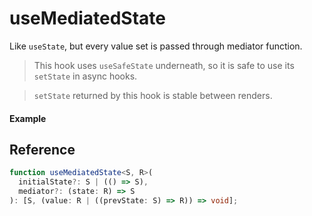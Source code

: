 
<Meta title="State/useMediatedState" component={Example} />

# useMediatedState

Like `useState`, but every value set is passed through mediator function.

> This hook uses `useSafeState` underneath, so it is safe to use its `setState` in async hooks.

> `setState` returned by this hook is stable between renders.

#### Example

<Canvas>
  <Story story={Example} inline />
</Canvas>

## Reference

```ts
function useMediatedState<S, R>(
  initialState?: S | (() => S),
  mediator?: (state: R) => S
): [S, (value: R | ((prevState: S) => R)) => void];
```
